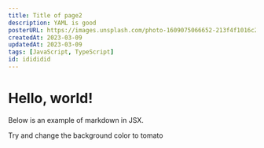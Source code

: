 ```yaml
---
title: Title of page2
description: YAML is good
posterURL: https://images.unsplash.com/photo-1609075066652-213f4f1016c2
createdAt: 2023-03-09
updatedAt: 2023-03-09
tags: [JavaScript, TypeScript]
id: idididid
---
```


# Hello, world!

Below is an example of markdown in JSX.

<div>
  Try and change the background color to tomato
</div>